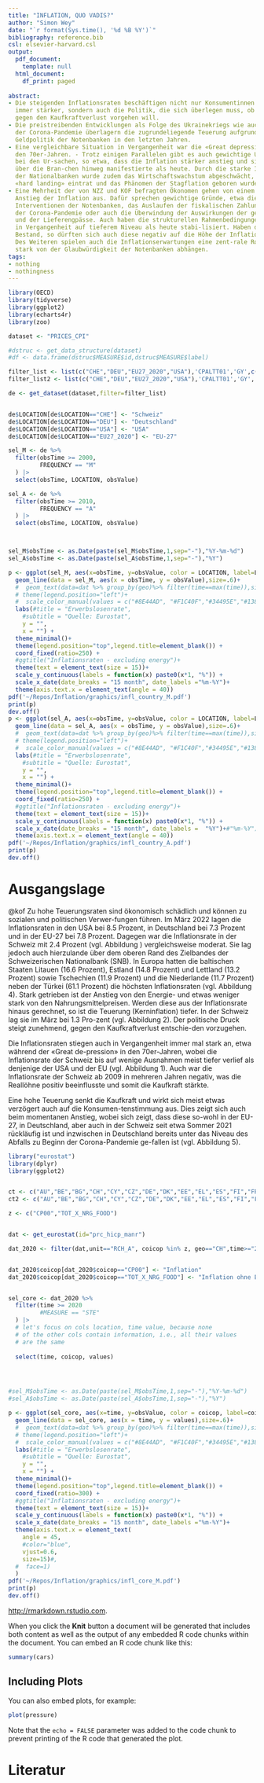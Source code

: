 ```yaml
---
title: "INFLATION, QUO VADIS?"
author: "Simon Wey"
date: "`r format(Sys.time(), '%d %B %Y')`"
bibliography: reference.bib  
csl: elsevier-harvard.csl
output:
  pdf_document:
    template: null
  html_document:
    df_print: paged
    
abstract:
- Die steigenden Inflationsraten beschäftigen nicht nur Konsumentinnen und Konsu-menten
  immer stärker, sondern auch die Politik, die sich überlegen muss, ob und wie sie
  gegen den Kaufkraftverlust vorgehen will.
- Die preistreibenden Entwicklungen als Folge des Ukrainekriegs wie auch der Folgen
  der Corona-Pandemie überlagern die zugrundeliegende Teuerung aufgrund der expansiven
  Geldpolitik der Notenbanken in den letzten Jahren.
- Eine vergleichbare Situation in Vergangenheit war die «Great depression»-Krise in
  den 70er-Jahren. - Trotz einigen Parallelen gibt es auch gewichtige Unterschiede
  bei den Ur-sachen, so etwa, dass die Inflation stärker anstieg und sie sich breiter
  über die Bran-chen hinweg manifestierte als heute. Durch die starke Intervention
  der Nationalbanken wurde zudem das Wirtschaftswachstum abgeschwächt, wodurch ein
  «hard landing» eintrat und das Phänomen der Stagflation geboren wurde.
- Eine Mehrheit der von NZZ und KOF befragten Ökonomen gehen von einem temporären
  Anstieg der Inflation aus. Dafür sprechen gewichtige Gründe, etwa die sich abzeichnen-den
  Interventionen der Notenbanken, das Auslaufen der fiskalischen Zahlungen zur Überwindung
  der Corona-Pandemie oder auch die Überwindung der Auswirkungen der gestiegenen Rohstoffpreise
  und der Lieferengpässe. Auch haben die strukturellen Rahmenbedingungen die Inflation
  in Vergangenheit auf tieferem Niveau als heute stabi-lisiert. Haben diese weiterhin
  Bestand, so dürften sich auch diese negativ auf die Höhe der Inflation auswirken.
  Des Weiteren spielen auch die Inflationserwartungen eine zent-rale Rolle, die wiederum
  stark von der Glaubwürdigkeit der Notenbanken abhängen.
tags:
- nothing
- nothingness
---
```

\renewcommand{\figurename}{Abbildung}   


```r
library(OECD)
library(tidyverse)
library(ggplot2)
library(echarts4r)
library(zoo)

dataset <- "PRICES_CPI"

#dstruc <- get_data_structure(dataset)
#df <- data.frame(dstruc$MEASURE$id,dstruc$MEASURE$label)

filter_list <- list(c("CHE","DEU","EU27_2020","USA"),'CPALTT01','GY',c("A","M"))#, 'CP00', 'GP')#, 'M', 'AVGRW')#, 'P1M') #c("AUT","ITA","CHE","DEU","FRA")
filter_list2 <- list(c("CHE","DEU","EU27_2020","USA"),'CPALTT01','GY','M')#, 'CP00', 'GP')#, 'M', 'AVGRW')#, 'P1M') #c("AUT","ITA","CHE","DEU","FRA")

de <- get_dataset(dataset,filter=filter_list)


de$LOCATION[de$LOCATION=="CHE"] <- "Schweiz"
de$LOCATION[de$LOCATION=="DEU"] <- "Deutschland"
de$LOCATION[de$LOCATION=="USA"] <- "USA"
de$LOCATION[de$LOCATION=="EU27_2020"] <- "EU-27"

sel_M <- de %>%
  filter(obsTime >= 2000,
         FREQUENCY == "M"
  ) |>
  select(obsTime, LOCATION, obsValue)

sel_A <- de %>%
  filter(obsTime >= 2010,
         FREQUENCY == "A"
  ) |>
  select(obsTime, LOCATION, obsValue)



sel_M$obsTime <- as.Date(paste(sel_M$obsTime,1,sep="-"),"%Y-%m-%d")
sel_A$obsTime <- as.Date(paste(sel_A$obsTime,1,sep="-"),"%Y")

p <- ggplot(sel_M, aes(x=obsTime, y=obsValue, color = LOCATION, label=LOCATION)) +
  geom_line(data = sel_M, aes(x = obsTime, y = obsValue),size=.6)+
  #  geom_text(data=dat %>% group_by(geo)%>% filter(time==max(time)),size=2.6) + 
  # theme(legend.position="left")+
  #  scale_color_manual(values = c("#8E44AD", "#F1C40F","#34495E","#138D75","#E74C3C","#F8C471"))+
  labs(#title = "Erwerbslosenrate",
    #subtitle = "Quelle: Eurostat",
    y = "",
    x = "") +
  theme_minimal()+
  theme(legend.position="top",legend.title=element_blank()) + 
  coord_fixed(ratio=250) +  
  #ggtitle("Inflationsraten - excluding energy")+
  theme(text = element_text(size = 15))+
  scale_y_continuous(labels = function(x) paste0(x*1, "%")) +
  scale_x_date(date_breaks = "15 month", date_labels ="%m-%Y")+
  theme(axis.text.x = element_text(angle = 40))
pdf('~/Repos/Inflation/graphics/infl_country_M.pdf')
print(p)
dev.off()
p <- ggplot(sel_A, aes(x=obsTime, y=obsValue, color = LOCATION, label=LOCATION)) +
  geom_line(data = sel_A, aes(x = obsTime, y = obsValue),size=.6)+
  #  geom_text(data=dat %>% group_by(geo)%>% filter(time==max(time)),size=2.6) + 
  # theme(legend.position="left")+
  #  scale_color_manual(values = c("#8E44AD", "#F1C40F","#34495E","#138D75","#E74C3C","#F8C471"))+
  labs(#title = "Erwerbslosenrate",
    #subtitle = "Quelle: Eurostat",
    y = "",
    x = "") +
  theme_minimal()+
  theme(legend.position="top",legend.title=element_blank()) + 
  coord_fixed(ratio=250) +  
  #ggtitle("Inflationsraten - excluding energy")+
  theme(text = element_text(size = 15))+
  scale_y_continuous(labels = function(x) paste0(x*1, "%")) +
  scale_x_date(date_breaks = "15 month", date_labels =  "%Y")+#"%m-%Y")+
  theme(axis.text.x = element_text(angle = 40))
pdf('~/Repos/Inflation/graphics/infl_country_A.pdf')
print(p)
dev.off()
```

\begin{figure} \centering
\includegraphics[trim={0 5.5cm 0 0cm },clip]{~/Repos/Inflation/graphics/infl_country_M.pdf}
\caption{Erwerbslosenquoten von Personen unterschiedlichen Alters in der Schweiz}
\label{Inf_M}
\end{figure}

\begin{figure} \centering
\includegraphics[trim={0 5.5cm 0 0cm },clip]{~/Repos/Inflation/graphics/infl_country_A.pdf}
\caption{Erwerbslosenquoten von Personen unterschiedlichen Alters in der Schweiz}
\label{Inf_A}
\end{figure}

# Ausgangslage

@kof Zu hohe Teuerungsraten sind ökonomisch schädlich und können zu sozialen und politischen Verwer-fungen führen. Im März 2022 lagen die Inflationsraten in den USA bei 8.5 Prozent, in Deutschland bei 7.3 Prozent und in der EU-27 bei 7.8 Prozent. Dagegen war die Inflationsrate in der Schweiz mit 2.4 Prozent (vgl. Abbildung \ref{Inf_M}) vergleichsweise moderat. Sie lag jedoch auch hierzulande über dem oberen Rand des Zielbandes der Schweizerischen Nationalbank (SNB). 
In Europa hatten die baltischen Staaten Litauen (16.6 Prozent), Estland (14.8 Prozent) und Lettland (13.2 Prozent) sowie Tschechien (11.9 Prozent) und die Niederlande (11.7 Prozent) neben der Türkei (61.1 Prozent) die höchsten Inflationsraten (vgl. Abbildung 4). Stark getrieben ist der Anstieg von den Energie- und etwas weniger stark von den Nahrungsmittelpreisen. Werden diese aus der Inflationsrate hinaus gerechnet, so ist die Teuerung (Kerninflation) tiefer. In der Schweiz lag sie im März bei 1.3 Pro-zent (vgl. Abbildung 2). Der politische Druck steigt zunehmend, gegen den Kaufkraftverlust entschie-den vorzugehen. 

Die Inflationsraten stiegen auch in Vergangenheit immer mal stark an, etwa während der «Great de-pression» in den 70er-Jahren,  wobei die Inflationsrate der Schweiz bis auf wenige Ausnahmen meist tiefer verlief als denjenige der USA und der EU (vgl. Abbildung 1). Auch war die Inflationsrate der Schweiz ab 2009 in mehreren Jahren negativ, was die Reallöhne positiv beeinflusste und somit die Kaufkraft stärkte. 

Eine hohe Teuerung senkt die Kaufkraft und wirkt sich meist etwas verzögert auch auf die Konsumen-tenstimmung aus. Dies zeigt sich auch beim momentanen Anstieg, wobei sich zeigt, dass diese so-wohl in der EU-27, in Deutschland, aber auch in der Schweiz seit etwa Sommer 2021 rückläufig ist und inzwischen in Deutschland bereits unter das Niveau des Abfalls zu Beginn der Corona-Pandemie ge-fallen ist (vgl. Abbildung 5).  

```r


library("eurostat")
library(dplyr) 
library(ggplot2)


ct <- c("AU","BE","BG","CH","CY","CZ","DE","DK","EE","EL","ES","FI","FR","HR","HU","IE","IS","IT","LI","LU","LT","LV","MT","NL","NO","PL","PT","RO","SE","SI","SK","UK")
ct2 <- c("AU","BE","BG","CH","CY","CZ","DE","DK","EE","EL","ES","FI","FR","HR","HU","IE","IT","LI","LT","LV","NL","NO","PL","PT","RO","SE","SI","SK","UK")

z <- c("CP00","TOT_X_NRG_FOOD")


dat <- get_eurostat(id="prc_hicp_manr")

dat_2020 <- filter(dat,unit=="RCH_A", coicop %in% z, geo=="CH",time>="2010-03-01") #geo==ct)) & indic_is==ty))#time="2019-01-01")# & indic_is=ty)


dat_2020$coicop[dat_2020$coicop=="CP00"] <- "Inflation"
dat_2020$coicop[dat_2020$coicop=="TOT_X_NRG_FOOD"] <- "Inflation ohne Energie und Nahrungsmittel"


sel_core <- dat_2020 %>%
  filter(time >= 2020
         #MEASURE == "STE"
  ) |>
  # let's focus on cols location, time value, because none
  # of the other cols contain information, i.e., all their values
  # are the same
  
  select(time, coicop, values)




#sel_M$obsTime <- as.Date(paste(sel_M$obsTime,1,sep="-"),"%Y-%m-%d")
#sel_A$obsTime <- as.Date(paste(sel_A$obsTime,1,sep="-"),"%Y")

p <- ggplot(sel_core, aes(x=time, y=obsValue, color = coicop, label=coicop)) +
  geom_line(data = sel_core, aes(x = time, y = values),size=.6)+
  #  geom_text(data=dat %>% group_by(geo)%>% filter(time==max(time)),size=2.6) + 
  # theme(legend.position="left")+
  #  scale_color_manual(values = c("#8E44AD", "#F1C40F","#34495E","#138D75","#E74C3C","#F8C471"))+
  labs(#title = "Erwerbslosenrate",
    #subtitle = "Quelle: Eurostat",
    y = "",
    x = "") +
  theme_minimal()+
  theme(legend.position="top",legend.title=element_blank()) + 
  coord_fixed(ratio=300) +  
  #ggtitle("Inflationsraten - excluding energy")+
  theme(text = element_text(size = 15))+
  scale_y_continuous(labels = function(x) paste0(x*1, "%")) +
  scale_x_date(date_breaks = "15 month", date_labels ="%m-%Y")+
  theme(axis.text.x = element_text( 
    angle = 45, 
    #color="blue", 
    vjust=0.6,
    size=15)#, 
  #  face=1)
  )
pdf('~/Repos/Inflation/graphics/infl_core_M.pdf')
print(p)
dev.off()

```
\begin{figure} \centering
\includegraphics[trim={0 5.5cm 0 0cm },clip]{~/Repos/Inflation/graphics/infl_core_M.pdf}
\caption{Erwerbslosenquoten von Personen unterschiedlichen Alters in der Schweiz}
\label{Inf_A}
\end{figure}


<http://rmarkdown.rstudio.com>.

When you click the **Knit** button a document will be generated that includes both content as well as the output of any embedded R code chunks within the document. You can embed an R code chunk like this:

```r
summary(cars)
```

## Including Plots

You can also embed plots, for example:

```r
plot(pressure)
```

Note that the `echo = FALSE` parameter was added to the code chunk to prevent printing of the R code that generated the plot.

# Literatur

